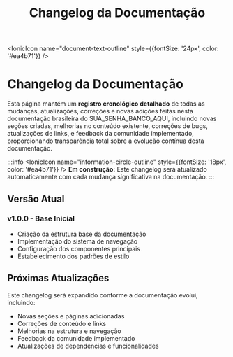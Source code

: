 ﻿---
sidebar_position: 1
title: Changelog da Documentação
description: Histórico de mudanças e atualizações desta documentação brasileira
keywords: [SUA_SENHA_BANCO_AQUI, changelog, histórico, atualizações, versões]
---

<IonicIcon name="document-text-outline" style={{fontSize: '24px', color: '#ea4b71'}} />
# Changelog da Documentação

Esta página mantém um **registro cronológico detalhado** de todas as mudanças, atualizações, correções e novas adições feitas nesta documentação brasileira do SUA_SENHA_BANCO_AQUI, incluindo novas seções criadas, melhorias no conteúdo existente, correções de bugs, atualizações de links, e feedback da comunidade implementado, proporcionando transparência total sobre a evolução contínua desta documentação.

:::info
<IonicIcon name="information-circle-outline" style={{fontSize: '18px', color: '#ea4b71'}} />
**Em construção:** Este changelog será atualizado automaticamente com cada mudança significativa na documentação.
:::

## Versão Atual

### v1.0.0 - Base Inicial
- Criação da estrutura base da documentação
- Implementação do sistema de navegação
- Configuração dos componentes principais
- Estabelecimento dos padrões de estilo

## Próximas Atualizações

Este changelog será expandido conforme a documentação evolui, incluindo:

- Novas seções e páginas adicionadas
- Correções de conteúdo e links
- Melhorias na estrutura e navegação
- Feedback da comunidade implementado
- Atualizações de dependências e funcionalidades
